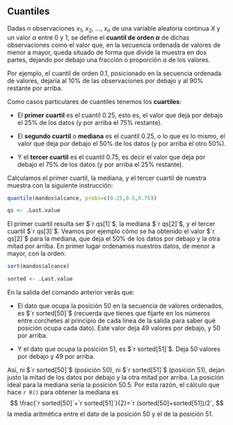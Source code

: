 ## Cuantiles {#quantiles}



Dadas $n$ observaciones $x_1$, $x_2$, $\dots$, $x_n$ de una variable aleatoria continua $X$ y  un valor $\alpha$ entre $0$ y $1$, se define el **cuantil de orden $\alpha$** de dichas observaciones como el valor que, en la secuencia ordenada de valores de menor a mayor, queda situado de forma que divide la muestra en dos partes,  dejando por debajo una fracción o proporción $\alpha$ de los valores. 


Por ejemplo, el cuantil de orden $0.1$, posicionado en la secuencia ordenada de valores, dejaría al $10\%$ de las observaciones por debajo y al $90\%$ restante por arriba. 



Como casos particulares de cuantiles tenemos los **cuartiles**:

* El **primer cuartil** es el cuantil $0.25$, esto es, el valor que deja por debajo el $25\%$ de los datos (y por arriba el $75\%$ restante).

* El **segundo cuartil** o **mediana** es el cuantil $0.25$, o lo que es lo mismo, el valor que deja por debajo el $50\%$ de los datos (y por arriba el otro $50\%$).

* Y el **tercer cuartil** es el cuantil $0.75$, es decir el valor que deja por debajo el $75\%$ de los datos (y por arriba el $25\%$ restante). 


Calculamos el primer cuartil, la mediana, y el tercer cuartil de nuestra muestra con la siguiente instrucción:

```r
quantile(mandos$alcance, probs=c(0.25,0.5,0.75))
```

```r
qs <- .Last.value
```

El primer cuartil resulta ser $`r qs[1]`$, la mediana $`r qs[2]`$, y el tercer cuartil $`r qs[3]`$. Veamos por ejemplo cómo se ha obtenido el valor $`r qs[2]`$ para la mediana, que deja el $50\%$ de los datos por debajo y la otra mitad por arriba. En primer lugar ordenamos nuestros datos, de menor a mayor, con la orden:


```r
sort(mandos$alcance)
```


```r
sorted <- .Last.value
```
En la salida del comando anterior verás que:

*  El dato que ocupa la posición $50$ en la secuencia de valores ordenados, es  $`r sorted[50]`$ (recuerda que tienes que fijarte en los números entre corchetes al principio de cada línea de la salida para saber qué posición ocupa cada dato). Este valor deja $49$ valores por debajo, y $50$ por arriba.  

* Y el dato que ocupa la posición $51$,  es $`r sorted[51]`$.  Deja $50$ valores por debajo y $49$ por arriba. 

Así, ni $`r sorted[50]`$ (posición $50$), ni $`r sorted[51]`$ (posición $51$), dejan justo la mitad de los datos por debajo y la otra mitad por arriba.
La posición ideal para la mediana sería la posición $50.5$. Por esta razón, el cálculo que hace `r R()` para obtener la mediana es 
$$
\frac{`r sorted[50]`+`r sorted[51]`}{2}=`r (sorted[50]+sorted[51])/2`,
$$
la media aritmética entre el dato de la posición $50$ y el  de la posición $51$.
